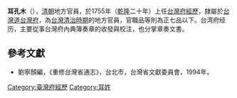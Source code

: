 '''耳孔木'''（{{bd|？||？||}}），[[清朝|清朝]]地方官員，於1755年（[[乾隆|乾隆]]二十年）上任[[台灣府經歷|台灣府經歷]]，隸屬於[[台灣道|台灣道]][[台灣府|台灣府]]，為[[台灣清治時期|台灣清治時期]]的地方官員，官職品等則為正七品以下。台湾府经历，主要從事台灣府內典簿奏章的收發與校注，也分掌章奏文書。

==參考文獻==
*劉寧顏編，《重修台灣省通志》，台北市，台灣省文獻委員會，1994年。
{{start box}}
{{s-before|[[沈鈺|沈鈺]]}}
{{s-title|[[台灣府經歷|台灣府經歷]]|1755年上任}}
{{s-after|[[宓宏謨|宓宏謨]]}}
{{end box}}
{{清朝人物小作品}}

[[Category:臺灣府經歷|Category:臺灣府經歷]]
[[Category:耳姓|Category:耳姓]]